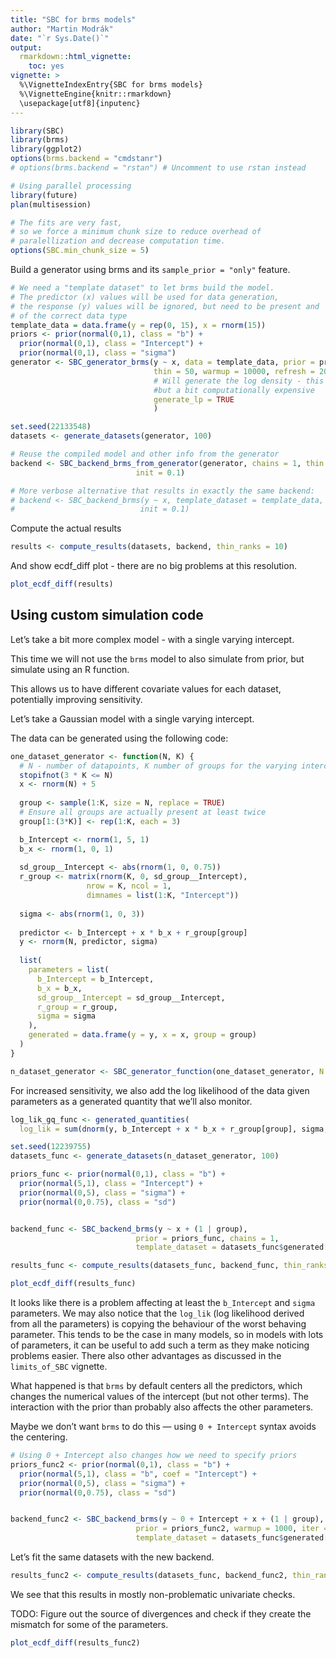 ```yaml
---
title: "SBC for brms models"
author: "Martin Modrák"
date: "`r Sys.Date()`"
output: 
  rmarkdown::html_vignette:
    toc: yes
vignette: >
  %\VignetteIndexEntry{SBC for brms models}
  %\VignetteEngine{knitr::rmarkdown}
  \usepackage[utf8]{inputenc}
---
```


```r
library(SBC)
library(brms)
library(ggplot2)
options(brms.backend = "cmdstanr")
# options(brms.backend = "rstan") # Uncomment to use rstan instead

# Using parallel processing
library(future)
plan(multisession)

# The fits are very fast,
# so we force a minimum chunk size to reduce overhead of
# paralellization and decrease computation time.
options(SBC.min_chunk_size = 5)

```

Build a generator using brms and its `sample_prior = "only"` feature.

```r
# We need a "template dataset" to let brms build the model.
# The predictor (x) values will be used for data generation,
# the response (y) values will be ignored, but need to be present and 
# of the correct data type
template_data = data.frame(y = rep(0, 15), x = rnorm(15))
priors <- prior(normal(0,1), class = "b") +
  prior(normal(0,1), class = "Intercept") +
  prior(normal(0,1), class = "sigma")
generator <- SBC_generator_brms(y ~ x, data = template_data, prior = priors, 
                                thin = 50, warmup = 10000, refresh = 2000,
                                # Will generate the log density - this is useful, 
                                #but a bit computationally expensive
                                generate_lp = TRUE 
                                )
```



```r
set.seed(22133548)
datasets <- generate_datasets(generator, 100)
```

```r
# Reuse the compiled model and other info from the generator
backend <- SBC_backend_brms_from_generator(generator, chains = 1, thin = 1,
                            init = 0.1)

# More verbose alternative that results in exactly the same backend:
# backend <- SBC_backend_brms(y ~ x, template_dataset = template_data, prior = priors, warmup = 500, iter = 1000, chains = 1, thin = 1
#                            init = 0.1)
```


Compute the actual results

```r
results <- compute_results(datasets, backend, thin_ranks = 10)
```

And show ecdf_diff plot - there are no big problems at this resolution.

```r
plot_ecdf_diff(results)
```

## Using custom simulation code


Let's take a bit more complex model - with a single varying intercept.

This time we will not use the `brms` model to also simulate from prior, but 
simulate using an R function.

This  allows us to have different covariate values for each dataset, potentially improving sensitivity.

Let's take a Gaussian model with a single varying intercept.


The data can be generated using the following code:

```r
one_dataset_generator <- function(N, K) {
  # N - number of datapoints, K number of groups for the varying intercept
  stopifnot(3 * K <= N)
  x <- rnorm(N) + 5
  
  group <- sample(1:K, size = N, replace = TRUE)
  # Ensure all groups are actually present at least twice
  group[1:(3*K)] <- rep(1:K, each = 3)

  b_Intercept <- rnorm(1, 5, 1)   
  b_x <- rnorm(1, 0, 1)
  
  sd_group__Intercept <- abs(rnorm(1, 0, 0.75))
  r_group <- matrix(rnorm(K, 0, sd_group__Intercept), 
                 nrow = K, ncol = 1,
                 dimnames = list(1:K, "Intercept"))
  
  sigma <- abs(rnorm(1, 0, 3))
  
  predictor <- b_Intercept + x * b_x + r_group[group]
  y <- rnorm(N, predictor, sigma)
  
  list(
    parameters = list(
      b_Intercept = b_Intercept,
      b_x = b_x,
      sd_group__Intercept = sd_group__Intercept,
      r_group = r_group,
      sigma = sigma
    ),
    generated = data.frame(y = y, x = x, group = group)
  )
}

n_dataset_generator <- SBC_generator_function(one_dataset_generator, N = 25, K = 3)
```

For increased sensitivity, we also add the log likelihood of the data given parameters
as a generated quantity that we'll also monitor.

```r
log_lik_gq_func <- generated_quantities(
  log_lik = sum(dnorm(y, b_Intercept + x * b_x + r_group[group], sigma, log = TRUE)))

```


```r
set.seed(12239755)
datasets_func <- generate_datasets(n_dataset_generator, 100)
```

```r
priors_func <- prior(normal(0,1), class = "b") +
  prior(normal(5,1), class = "Intercept") +
  prior(normal(0,5), class = "sigma") +
  prior(normal(0,0.75), class = "sd")


backend_func <- SBC_backend_brms(y ~ x + (1 | group),  
                            prior = priors_func, chains = 1,
                            template_dataset = datasets_func$generated[[1]])

```


```r
results_func <- compute_results(datasets_func, backend_func, thin_ranks = 10, gen_quants = log_lik_gq_func)
```



```r
plot_ecdf_diff(results_func)
```

It looks like there is a problem affecting at least the `b_Intercept` and `sigma` parameters.
We may also notice that the `log_lik` (log likelihood derived from all the parameters) is copying
the behaviour of the worst behaving parameter. This tends to be the case in many models, so in models with lots of parameters, it can be useful to add such a term as they make noticing problems easier. There also other advantages as discussed in the `limits_of_SBC` vignette.

What happened is that `brms` by default centers all the predictors, which changes the
numerical values of the intercept (but not other terms). The interaction with the prior than probably also affects the other parameters.

Maybe we don't want `brms` to do this --- using `0 + Intercept` syntax avoids the centering. 


```r
# Using 0 + Intercept also changes how we need to specify priors
priors_func2 <- prior(normal(0,1), class = "b") +
  prior(normal(5,1), class = "b", coef = "Intercept") +
  prior(normal(0,5), class = "sigma") +
  prior(normal(0,0.75), class = "sd")


backend_func2 <- SBC_backend_brms(y ~ 0 + Intercept + x + (1 | group),  
                            prior = priors_func2, warmup = 1000, iter = 2000, chains = 1,
                            template_dataset = datasets_func$generated[[1]])


```

Let's fit the same datasets with the new backend.

```r
results_func2 <- compute_results(datasets_func, backend_func2, thin_ranks = 10, gen_quants = log_lik_gq_func)
```

We see that this results in mostly non-problematic univariate checks.

TODO: Figure out the source of divergences and check if they create the mismatch for some of the parameters.

```r
plot_ecdf_diff(results_func2)
```




